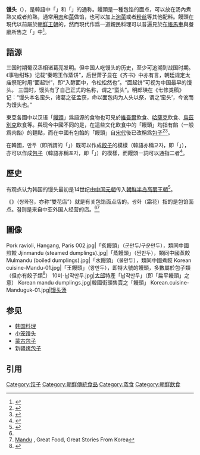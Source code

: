 {{noteTA
|1=zh-cn:面点; zh-hk:麪點; zh-tw:麵點;
}}
{{Infobox Korean name
|img=[[File:만두.jpg|250px]]
|caption=饅頭
|hangul=[[wikt:만두|만두]]
|hanja={{linktext|饅頭}}
|rr=mandu
|mr=mandu
}}
'''馒头'''（{{kor|만두|'''[[饅頭|饅頭]]'''|mandu}}），是韓語中「{{kor|교자|'''[[餃子|餃子]]'''|gyoja|link=no}}」和「{{kor|포자|'''[[包子|包子]]'''|poja|link=no}}」的通称。饅頭是一種包馅的面点，可以放在汤內煮熟又或者煎熟，通常用[[肉|肉]]和[[菜|菜]]做馅，也可以加上[[朝鲜泡菜|泡菜]]或者[[粉丝|粉丝]]等其他配料。饅頭在現代以前屬於[[朝鮮王朝|朝鮮王朝]]的{{tsl|ko|조선왕조 궁중음식|朝鮮王朝宮中料理|宮中料理}}，然而現代作爲一道親民料理可以普遍見於[[布帳馬車|布帳馬車]]與餐廳所售之「{{tsl|ko|분식|粉食}}」中<ref>{{Cite news|url=http://travel.cnn.com/explorations/eat/asia-street-food-cities-612721/|title=Asia's 10 greatest street food cities|last=Goldberg|first=Lina|date=23 March 2012|work=[[CNN|CNN]]|access-date=11 April 2012|archive-date=2016-05-10|archive-url=https://web.archive.org/web/20160510033242/http://travel.cnn.com/explorations/eat/asia-street-food-cities-612721/|dead-url=no}}</ref>。

==語源==
三国时期蜀汉丞相诸葛亮发明。但中国人吃馒头的历史，至少可追溯到战国时期。《事物绀珠》记载“秦昭王作蒸饼”，后世萧子显在《齐书》中亦有言，朝廷规定太庙祭祀时用“面起饼”，即“入酵面中，令松松然也”。“面起饼”可视为中国最早的馒头。
三国时，馒头有了自己正式的名称，谓之“蛮头”。明郎瑛在《七修类稿》记：“馒头本名蛮头，诸葛之征孟获，命以面包肉为人头以祭，谓之‘蛮头’，今讹而为馒头也。”

東亞各國中以汉语「[[饅頭|饅頭]]」爲語源的食物也可見於[[維吾爾|維吾爾]]飲食、[[哈薩克族|哈薩克]]飲食、[[烏茲別克|烏茲別克]]飲食等。與现今中國不同的是，在這些文化飲食中的「饅頭」均指有餡（一般爲肉餡）的麵點，而在中國有包餡的「饅頭」自[[宋代|宋代]]後已改稱爲[[包子|包子]]<ref name="Millward2013">{{cite book|author=James A. Millward|title=The Silk Road: A Very Short Introduction|url=https://books.google.com/books?id=j7VoAgAAQBAJ&pg=PA62&hl=en&q=mantou%20manti%20chinese%20turkish&f=false|date=15 March 2013|publisher=Oxford University Press|isbn=978-0-19-979079-1|pages=62–|access-date=2020-07-01|archive-date=2020-07-13|archive-url=https://web.archive.org/web/20200713220606/https://books.google.com/books?id=j7VoAgAAQBAJ&pg=PA62&hl=en&q=mantou%20manti%20chinese%20turkish&f=false|dead-url=no}}</ref><ref name="Coe2009">{{cite book|author=Andrew Coe|title=Chop Suey: A Cultural History of Chinese Food in the United States|url=https://books.google.com/books?id=7Xqp1BplsSsC&pg=PA89&dq=mantou+manti+chinese+turkish&hl=en&q=mantou%20manti%20chinese%20turkish&f=false|date=16 July 2009|publisher=Oxford University Press|isbn=978-0-19-975851-7|pages=89–|access-date=2020-07-01|archive-date=2016-06-17|archive-url=https://web.archive.org/web/20160617125937/https://books.google.com/books?id=7Xqp1BplsSsC&pg=PA89&dq=mantou+manti+chinese+turkish&hl=en&q=mantou%20manti%20chinese%20turkish&f=false|dead-url=no}}</ref>。

在韓國，만두（即所謂的「{{lang|ko|饅頭}}」）既可以作成[[餃子|餃子]]的模樣（韓語亦稱교자，即「{{lang|ko|餃子}}」），亦可以作成[[包子|包子]]（韓語亦稱포자，即「{{lang|ko|包子}}」）的模樣，而饅頭一詞可以通指二者<ref name="SKLD">{{Cite web|url=http://stdweb2.korean.go.kr/search/View.jsp?idx=110486|title=Mandu|website=（韓語）標準國語大詞典|publisher=國立國語院|language=ko|script-title=ko:만두|access-date=24 June 2017|archive-date=2017-10-11|archive-url=https://web.archive.org/web/20171011232531/http://stdweb2.korean.go.kr/search/View.jsp?idx=110486|dead-url=no}}</ref>。

==歷史==
有观点认为韩国的馒头最初是14世纪由[[中国|中国]][[元朝|元朝]]传入[[朝鲜半岛|朝鲜半岛]][[高丽王朝|高丽王朝]]<ref name="Pettid">{{cite book |last=Pettid |first=Michael J. |title=Korean Cuisine: An Illustrated History |year=2008 |publisher=Reaktion Books |isbn=978-1-86189-348-2 |page=235 |url=https://books.google.com/books?id=wzJ7_WcLJSwC&pg=PA98 |accessdate=10 October 2018 |archive-date=2020-07-13 |archive-url=https://web.archive.org/web/20200713011719/https://books.google.com/books?id=wzJ7_WcLJSwC&pg=PA98 |dead-url=no }}</ref>。

{{link-ko|高丽歌谣|고려 가요}}《{{link-ko|霜花店 (歌谣)|쌍화점|霜花店}}》（쌍화점，亦称“雙花店”）就是有关包馅面点店的。쌍화（霜花）指的是包馅面点。점则是来自中亚外国人经营的店。<ref name="Pettid" /><ref>[https://terms.naver.com/entry.nhn?docId=3384604&cid=42701&categoryId=58382 Mandu] {{Wayback|url=https://terms.naver.com/entry.nhn?docId=3384604&cid=42701&categoryId=58382 |date=20200703020625 }}, Great Food, Great Stories From Korea</ref>

==圖像==
<gallery>
Pork ravioli, Hangang, Paris 002.jpg|「炙饅頭」（군만두/구운만두），類同中國煎餃
Jjinmandu (steamed dumplings).jpg|「蒸饅頭」（찐만두），類同中國蒸餃
Mulmandu (boiled dumplings).jpg|「水饅頭」（물만두），類同中國煮餃
Korean cuisine-Mandu-01.jpg|「王饅頭」（왕만두），即特大號的饅頭，多數屬於包子類（但亦有餃子類<ref>{{cite web |author1=Eun Hee Lee |title=왕만두 |url=https://www.10000recipe.com/recipe/6847589 |website=만개의레시피 (10000 recipe) |accessdate=2020-07-01 |archive-date=2021-01-23 |archive-url=https://web.archive.org/web/20210123045723/https://www.10000recipe.com/recipe/6847589 |dead-url=no }}</ref>）
10미-납작만두.jpg|[[大邱|大邱]]特產「납작만두」（即「扁平饅頭」之意）
Korean mandu dumplings.jpg|韓國街頭售賣之「饅頭」
Korean.cuisine-Manduguk-01.jpg|[[馒头汤|馒头汤]]
</gallery>

==参见==
{{commons category|Mandu}}
*[[韩国料理|韩国料理]]
*[[小笼馒头|小笼馒头]]
*[[蒙古包子|蒙古包子]]
*新疆[[烤包子|烤包子]]

==引用==
{{reflist}}

[[Category:饺子|Category:饺子]]
[[Category:朝鮮傳統食品|Category:朝鮮傳統食品]]
[[Category:蒸食|Category:蒸食]]
[[Category:朝鮮飲食|Category:朝鮮飲食]]